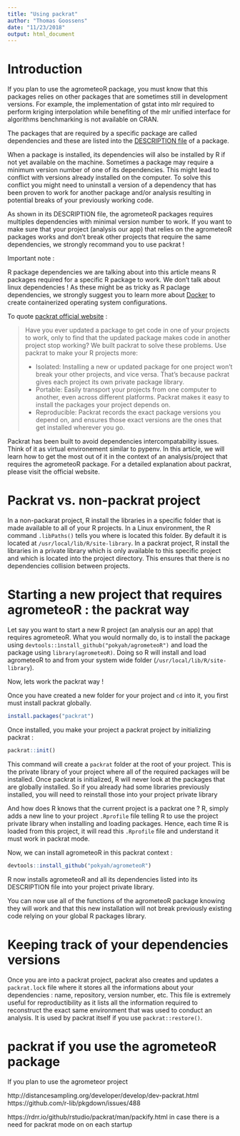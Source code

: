 ```yaml
---
title: "Using packrat"
author: "Thomas Goossens"
date: "11/23/2018"
output: html_document
---
```


# Introduction

If you plan to use the agrometeoR package, you must know that this packages relies on other packages that are sometimes still in development versions. For example, the implementation of gstat into mlr required to perform kriging interpolation while benefiting of the mlr unified interface for algorithms benchmarking is not available on CRAN.

The packages that are required by a specific package are called dependencies and these are listed into the [DESCRIPTION file](http://r-pkgs.had.co.nz/description.html) of a package.

When a package is installed, its dependencies will also be installed by R if not yet available on the machine. Sometimes a package may require a minimum version number of one of its dependencies. This might lead to conflict with versions already installed on the computer. To solve this conflict you might need to uninstall a version of a dependency that has been proven to work for another package and/or analysis resulting in potential breaks of your previously working code. 

As shown in its DESCRIPTION file, the agrometeoR packages requires multiples dependencies with minimal version number to work. If you want to make sure that your project (analysis our app) that relies on the agrometeoR packages works and don't break other projects that require the same dependencies, we strongly recommand you to use packrat ! 

Important note :

R package dependencies we are talking about into this article means R packages required for a specific R package to work. We don't talk about linux dependencies ! As these might be as tricky as R paclage dependencies, we strongly suggest you to learn more about [Docker](https://pokyah.github.io/post/using-r-with-docker/) to create containerized operating system configurations.

To quote [packrat official website](https://rstudio.github.io/) : 

> Have you ever updated a package to get code in one of your projects to work, only to find that the updated package makes code in another project stop working?
We built packrat to solve these problems. Use packrat to make your R projects more:
>
  * Isolated: Installing a new or updated package for one project won’t break your other projects, and vice versa. That’s because packrat gives each project its own private package library.
  * Portable: Easily transport your projects from one computer to another, even across different platforms. Packrat makes it easy to install the packages your project depends on.
  * Reproducible: Packrat records the exact package versions you depend on, and ensures those exact versions are the ones that get installed wherever you go.
  
Packrat has been built to avoid dependencies intercompatability issues. Think of it as virtual environement similar to pypenv. In this article, we will learn how to get the most out of it in the context of an analysis/project that requires the agrometeoR package. For a detailed explanation about packrat, please visit the official website.

# Packrat vs. non-packrat project

In a non-packarat project, R install the libraries in a specific folder that is made available to all of your R projects. In a Linux environment, the R command `.libPaths()` tells you where is located this folder. By default it is located at `/usr/local/lib/R/site-library`.
In a packrat project, R install the libraries in a private library which is only available to this specific project and which is located into the project directory. This ensures that there is no dependencies collision between projects.

# Starting a new project that requires agrometeoR : the packrat way

Let say you want to start a new R project (an analysis our an app) that requires agrometeoR. What you would normally do, is to install the package using `devtools::ìnstall_github("pokyah/agrometeoR")` and load the package using `library(agrometeoR)`. Doing so R will install and load agrometeoR to and from your system wide folder (`/usr/local/lib/R/site-library`). 

Now, lets work the packrat way ! 

Once you have created a new folder for your project and `cd` into it, you first must install packrat globally.

```r
install.packages("packrat")
```

Once installed, you make your project a packrat project by initializing packrat : 

```r
packrat::init()
```

This command will create a `packrat` folder at the root of your project. This is the private library of your project where all of the required packages will be installed. 
Once packrat is initialized, R will never look at the packages that are globally installed. So if you already had some libraries previously installed, you will need to reinstall those into your project private library 

And how does R knows that the current project is a packrat one ? R, simply adds a new line to your project `.Rprofile` file telling R to use the project private library when installing and loading packages. Hence, each time R is loaded from this project, it will read this `.Rprofile` file and understand it must work in packrat mode.

Now, we can install agrometeoR in this packrat context : 

```r
devtools::install_github("pokyah/agrometeoR")
```

R now installs agrometeoR and all its dependencies listed into its DESCRIPTION file into your project private library.

You can now use all of the functions of the agrometeoR package knowing they will work and that this new installation will not break previously existing code relying on your global R packages library.

# Keeping track of your dependencies versions

Once you are into a packrat project, packrat also creates and updates a `packrat.lock` file where it stores all the informations about your dependencies : name, repository, version number, etc. This file is extremely useful for reproductibility as it lists all the information required to reconstruct the exact same environment that was used to conduct an analysis. It is used by packrat itself if you use `packrat::restore()`. 

# packrat if you use the agrometeoR package

If you plan to use the agrometeor project 


http://distancesampling.org/developer/develop/dev-packrat.html
https://github.com/r-lib/pkgdown/issues/488

https://rdrr.io/github/rstudio/packrat/man/packify.html in case there is a need for packrat mode on on each startup